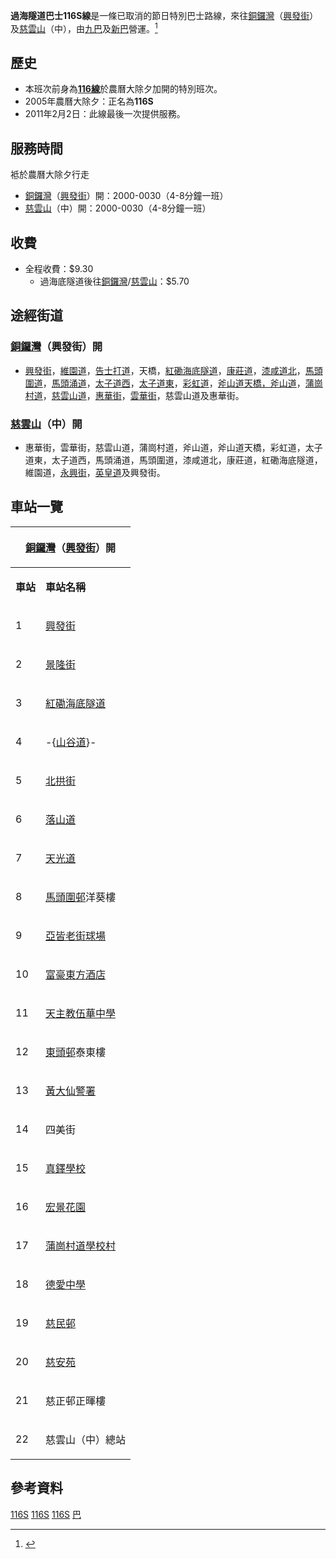 {{Infobox Bus Route
| image =
| number=116S
| operator=[[九巴|九巴]]<BR>[[新巴|新巴]]
| garage=不定
| length=60分鐘
| time=17.2公里 
| start=[[銅鑼灣|銅鑼灣]]（[[興發街|興發街]]）
| via=[[紅磡海底隧道|海底隧道]]
| end=[[慈雲山|慈雲山]]（中）
| level=袛於農曆大除夕行走：2000-0030
| level1=袛於農曆大除夕行走：2000-0030
| frequency=4-8分鐘一班
| Other_route=[[過海隧道巴士116線|116]]
| vehicle=ATE、3ASV、50XX 
| Fare=HK$9.30
| Section_Fare1=過海底隧道後：HK$5.70
| Section_Fare2=過海底隧道後：HK$5.70 
| bgcolor=red
| fontcolor=yellow
| compete=[[港鐵|港鐵]]
}}

'''過海隧道巴士116S線'''是一條已取消的節日特別巴士路線，來往[[銅鑼灣|銅鑼灣]]（[[興發街|興發街]]）及[[慈雲山|慈雲山]]（中），由[[九巴|九巴]]及[[新巴|新巴]]營運。<ref>{{Cite web |url=http://www.681busterminal.com/116s.html |title=存档副本 |access-date=2008-07-18 |archive-date=2016-03-05 |archive-url=https://web.archive.org/web/20160305094145/http://www.681busterminal.com/116s.html |dead-url=no }}</ref>

==歷史==
*本班次前身為'''[[過海隧道巴士116線|116線]]'''於農曆大除夕加開的特別班次。
*2005年農曆大除夕：正名為'''116S'''
*2011年2月2日：此線最後一次提供服務。
==服務時間==
袛於農曆大除夕行走

*[[銅鑼灣|銅鑼灣]]（[[興發街|興發街]]）開：2000-0030（4-8分鐘一班）
*[[慈雲山|慈雲山]]（中）開：2000-0030（4-8分鐘一班）

==收費==
*全程收費：$9.30
**過海底隧道後往[[銅鑼灣|銅鑼灣]]/[[慈雲山|慈雲山]]：$5.70

==途經街道==
===[[銅鑼灣|銅鑼灣]]（興發街）開===
*[[興發街|興發街]]，[[維園道|維園道]]，[[告士打道|告士打道]]，天橋，[[紅磡海底隧道|紅磡海底隧道]]，[[康莊道|康莊道]]，[[漆咸道北|漆咸道北]]，[[馬頭圍道|馬頭圍道]]，[[馬頭涌道|馬頭涌道]]，[[太子道西|太子道西]]，[[太子道東|太子道東]]，[[彩虹道|彩虹道]]，[[斧山道|斧山道天橋，斧山道]]，[[蒲崗村道|蒲崗村道]]，[[慈雲山道|慈雲山道]]，[[惠華街|惠華街]]，[[雲華街|雲華街]]，慈雲山道及惠華街。

===[[慈雲山|慈雲山]]（中）開===
*惠華街，雲華街，慈雲山道，蒲崗村道，斧山道，斧山道天橋，彩虹道，太子道東，太子道西，馬頭涌道，馬頭圍道，漆咸道北，康莊道，紅磡海底隧道，維園道，[[永興街|永興街]]，[[英皇道|英皇道]]及興發街。

==車站一覽==
{| class="wikitable" style="text-align: center"
! colspan="3" |[[銅鑼灣|銅鑼灣]]（[[興發街|興發街]]）開 !! colspan="3" |[[慈雲山|慈雲山]] 開 
|-
| '''車站'''||'''車站名稱'''||'''位置'''||'''車站'''||'''車站名稱'''||'''位置'''
|-
| 1||colspan=2|[[興發街|興發街]]|| 1||[[慈雲山|慈雲山]]（中）||[[慈雲山（中）巴士總站|慈雲山（中）巴士總站]]
|-  
| 2||[[景隆街|景隆街]]||[[告士打道|告士打道]]|| 2||[[慈正邨|慈正邨]]正暉樓||rowspan=3|[[慈雲山道|慈雲山道]]
|-
| 3||[[紅磡海底隧道|紅磡海底隧道]]||[[康莊道|康莊道]]|| 3||慈正邨正康樓
|-  
| 4||-{[[山谷道|山谷道]]}-||rowspan=2|[[漆咸道北|漆咸道北]]|| 4||[[德愛中學|德愛中學]]
|- 
| 5||[[北拱街|北拱街]]|| 5||[[鑽石山火葬場|鑽石山火葬場]]||rowspan=2|[[蒲崗村道|蒲崗村道]]
|-
| 6||[[落山道|落山道]]||rowspan=2|[[馬頭圍道|馬頭圍道]]|| 6||[[富山邨|富山邨]]
|-  
| 7||[[天光道|天光道]]||| 7||[[斧山道運動場|斧山道運動場]]||[[斧山道|斧山道]]
|-  
| 8||[[馬頭圍邨|馬頭圍邨]]洋葵樓||rowspan=2|[[馬頭涌道|馬頭涌道]]|| 8||[[四美街|四美街]]||rowspan=3|[[彩虹道|彩虹道]]
|-
| 9||[[亞皆老街球場|亞皆老街球場]]|| 9||[[彩虹道遊樂場|彩虹道遊樂場]]
|-  
| 10||[[富豪東方酒店|富豪東方酒店]]||[[太子道東|太子道東]]|| 10||[[寧遠街|寧遠街]]
|-
| 11||[[天主教伍華中學|天主教伍華中學]]||rowspan=4|彩虹道|| 11||富豪東方酒店||太子道東
|-  
| 12||[[東頭邨|東頭邨]]泰東樓||12||[[馬頭角道|馬頭角道]]||馬頭涌道
|-  
| 13||[[警察總區#東九龍總區|黃大仙警署]]|| 13||[[土瓜灣街市|土瓜灣街市]]||馬頭圍道
|- 
| 14||四美街||14||[[浙江街遊樂場|浙江街遊樂場]]||rowspan=3|[[漆咸道北|漆咸道北]]
|-
| 15||[[真鐸學校|真鐸學校]]||斧山道|| 15||北拱街
|- 
| 16||[[宏景花園|宏景花園]]||rowspan=2|蒲崗村道|| 16||-{[[平治街|平治街]]}-
|- 
| 17||[[蒲崗村道學校村|蒲崗村道學校村]]|| 17||紅磡海底隧道||康莊道
|-
| 18||[[德愛中學|德愛中學]]||rowspan=2|慈雲山道|| 18||[[銅鑼灣避風塘|銅鑼灣避風塘]]||[[維園道|維園道]]
|-  
| 19||[[慈民邨|慈民邨]]||19||colspan=2|[[永興街|永興街]]
|-  
| 20||[[慈安苑|慈安苑]]||[[惠華街|惠華街]]|| 20||colspan=2|興發街
|-  
| 21||慈正邨正暉樓||慈雲山道
|-
| 22||慈雲山（中）總站||慈雲山（中）巴士總站
|}

==參考資料==
<references />

[[Category:已取消九龍巴士路線|116S]]
[[Category:已取消新世界第一巴士路線|116S]]
[[Category:已取消過海隧道巴士路線|116S]]
[[Category:2011年香港廢除|巴]]